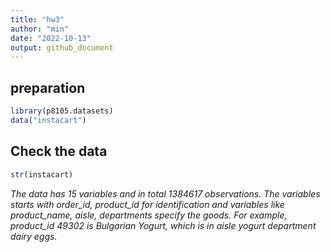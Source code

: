 ```yaml
---
title: "hw3"
author: "min"
date: "2022-10-13"
output: github_document
---
```


## preparation
```r
library(p8105.datasets)
data("instacart")
```

## Check the data
```r
str(instacart)
```
*The data has 15 variables and in total 1384617 observations. The variables starts with order_id, product_id for identification and variables like product_name, aisle, departments specify the goods. For example, product_id 49302 is Bulgarian Yogurt, which is in aisle yogurt department dairy eggs.*

